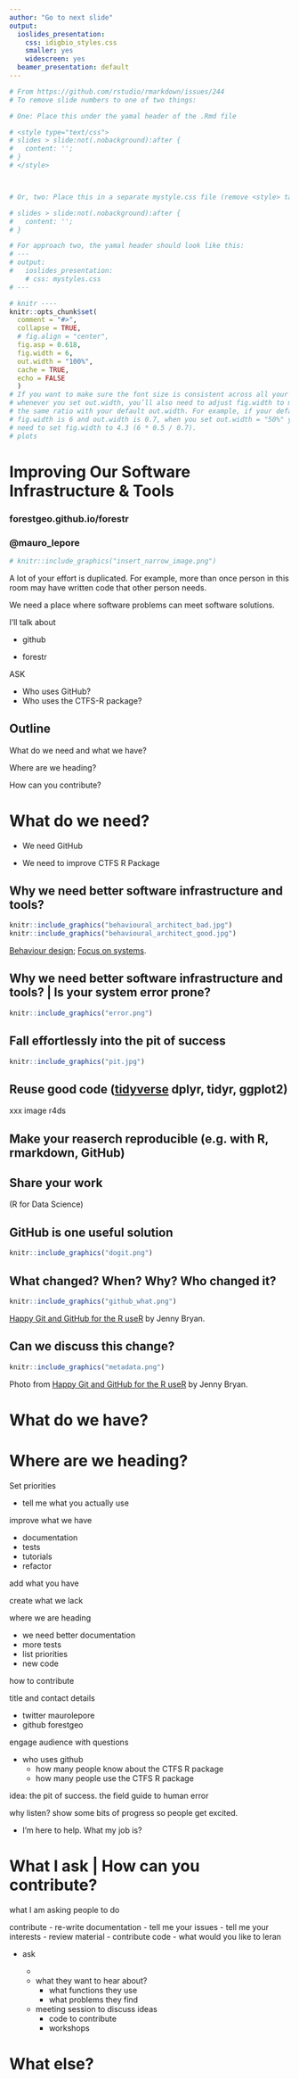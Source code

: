 ```yaml
---
author: "Go to next slide"
output:
  ioslides_presentation:
    css: idigbio_styles.css
    smaller: yes
    widescreen: yes
  beamer_presentation: default
---
```


```r
# From https://github.com/rstudio/rmarkdown/issues/244
# To remove slide numbers to one of two things:

# One: Place this under the yamal header of the .Rmd file

# <style type="text/css">
# slides > slide:not(.nobackground):after {
#   content: '';
# }
# </style>



# Or, two: Place this in a separate mystyle.css file (remove <style> tag)

# slides > slide:not(.nobackground):after {
#   content: '';
# }

# For approach two, the yamal header should look like this:
# ---
# output:
#   ioslides_presentation:
    # css: mystyles.css
# ---
```

```r
# knitr ----
knitr::opts_chunk$set(
  comment = "#>",
  collapse = TRUE,
  # fig.align = "center",
  fig.asp = 0.618,
  fig.width = 6,
  out.width = "100%",
  cache = TRUE,
  echo = FALSE 
  )
# If you want to make sure the font size is consistent across all your figures,
# whenever you set out.width, you’ll also need to adjust fig.width to maintain
# the same ratio with your default out.width. For example, if your default
# fig.width is 6 and out.width is 0.7, when you set out.width = "50%" you’ll
# need to set fig.width to 4.3 (6 * 0.5 / 0.7).
# plots
```

# Improving Our Software Infrastructure & Tools

### forestgeo.github.io/forestr

### **\@mauro_lepore**

```r
# knitr::include_graphics("insert_narrow_image.png")
```

<div class="notes">

A lot of your effort is duplicated. For example, more than once person in this room may have written code that other person needs.

We need a place where software problems can meet software solutions.

I'll talk about

- github

- forestr

ASK

- Who uses GitHub?
- Who uses the CTFS-R package?

</div>




## Outline

What do we need and what we have?

Where are we heading?

How can you contribute?











# What do we need?

- We need GitHub

- We need to improve CTFS R Package


## Why we need better software infrastructure and tools?

```r
knitr::include_graphics("behavioural_architect_bad.jpg")
knitr::include_graphics("behavioural_architect_good.jpg")
```

[Behaviour design](http://www.nirandfar.com/); [Focus on systems](http://jamesclear.com/goals-systems).

## Why we need better software infrastructure and tools? | Is your system error prone?

```r
knitr::include_graphics("error.png")
```

## Fall effortlessly into the pit of success 

```r
knitr::include_graphics("pit.jpg")
```

## Reuse good code ([tidyverse](http://tidyverse.org/) dplyr, tidyr, ggplot2)

xxx image r4ds

## Make your reaserch reproducible (e.g. with R, rmarkdown, GitHub)


## Share your work

(R for Data Science)



## GitHub is one useful solution

```r
knitr::include_graphics("dogit.png")
```

## What changed? When? Why? Who changed it?

```r
knitr::include_graphics("github_what.png")
```

[Happy Git and GitHub for the R useR](https://speakerdeck.com/jennybc/happy-git-and-github-for-the-user) by  Jenny Bryan.

## Can we discuss this change?

```r
knitr::include_graphics("metadata.png")
```

Photo from [Happy Git and GitHub for the R useR](https://speakerdeck.com/jennybc/happy-git-and-github-for-the-user) by  Jenny Bryan.





# What do we have?




# Where are we heading?

Set priorities

- tell me what you actually use

improve what we have

- documentation
- tests
- tutorials
- refactor

add what you have

create what we lack


















where we are heading

- we need better documentation
- more tests
- list priorities
- new code

how to contribute



title and contact details

- twitter maurolepore
- github forestgeo



engage audience with questions

- who uses github
    - how many people know about the CTFS R package
    - how many people use the CTFS R package



idea: the pit of success. the field guide to human error


why listen? show some bits of progress so people get excited.

- I'm here to help. What my job is?

# What I ask | How can you contribute?




what I  am asking people to do

contribute
   - re-write documentation
   - tell me your issues
   - tell me your interests
   - review material
   - contribute code
   - what would you like to leran

- ask

    - 
    - what they want to hear about?
        - what functions they use
        - what problems they find
    - meeting session to discuss ideas
        - code to contribute
        - workshops





# What else?


